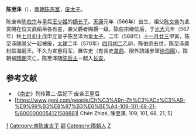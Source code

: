 '''陈至泽'''（{{bd|566年|5月13日|？|catIdx=C}}），[[南朝陈|南朝陈]][[宗室|宗室]]，[[废太子|废太子]]。

陈废帝[[陈伯宗|陈伯宗]]与皇后[[王少姬|王少姬]]的[[嫡长子|嫡长子]]。[[天康_(南朝陈)|天康]]元年（566年）出生，祖父[[陈文帝|陈文帝]]为此赏赐在位文武绢帛各有差，袭父爵者赐爵一级。陈伯宗继位后，于[[光大|光大]]元年（567年）秋[[七月初十|七月初十]]戊申立皇子陈至泽为[[皇太子|皇太子]]。二年（568年）[[十一月廿三|十一月廿三]]甲寅，陈至泽随其父一起被废，[[太建|太建]]二年（570年）[[四月初二|四月初二]]乙卯，陈伯宗去世，陈至泽袭封临海嗣王。不久为宣惠将军，置佐史（有長史[[韋鼎|韋鼎]]、限外諮議參軍[[徐伯陽|徐伯陽]]）。陈朝被[[隋朝|隋朝]]灭亡，陈至泽随[[陈后主|陈后主]]一起入[[长安|长安]]。

{{Ahnentafel top}}<center>
{{ahnentafel-compact5
|boxstyle_1=background-color: #ffff00;
|boxstyle_2=background-color: #ffff40;
|boxstyle_3=background-color: #ffff80;
|boxstyle_4=background-color: #ffffC0;
|boxstyle_5=background-color: #ffffff;
|1='''临海嗣王'''[[陈至泽|陈至泽]]
|2='''父：'''臨海郡王[[陳伯宗|陳伯宗]]
|3='''母：'''临海王妃[[王少姬|王少姬]]
|4='''祖父：'''世祖文皇帝[[陈蒨|陈蒨]]
|5='''祖母：'''安德皇后[[沈妙容|沈妙容]]
|6='''外祖父：'''金紫光禄大夫[[王固|王固]]
|7=
|8='''曾祖父：'''（追尊）始兴昭烈王[[陈道谭|陈道谭]]
|9=
|10='''外曾祖父：'''（追諡）建城恭侯沈法深
|11='''外曾祖母：'''（追諡）绥安县定君高氏
|12='''外曾祖父：'''司徒左長史[[王琳_(琅邪)|王琳]]
|13='''外曾祖母：'''義興昭長公主[[蕭令嫕|蕭令嫕]]
|14=
|15=
|16='''高祖父：'''（追尊）太祖景皇帝[[陳文贊|陳文贊]]
|17='''高祖母：'''（追尊）景文皇后[[安皇后_(陳文贊)|董氏]]
|18=
|19=
|20=
|21=
|22=
|23=
|24='''外高祖父：'''左光禄大夫[[王份|王份]]
|25=
|26='''外高祖父：'''梁太祖文皇帝[[蕭順之|蕭順之]]
|27='''外高祖母：'''梁文獻皇后[[張尚柔|張尚柔]]
|28=
|29=
|30=
|31=
}}</center>
{{ahnentafel bottom}}

==参考文献==
*《[[南史|南史]]》列传第二·后妃下·废帝王皇后
* [https://www.geni.com/people/Ch%C3%A9n-Zh%C3%ACz%C3%A9-%E9%99%B3%E8%87%B3%E6%BE%A4-109-101-68-21-5/6000000054121589881| Chén Zhìzé, 陳至澤, 109, 101, 68, 21, 5]{{Dead link|date=2018年6月 |bot=InternetArchiveBot |fix-attempted=no }}

{{DEFAULTSORT:C}}
[[Category:陈废帝皇子|1]]
[[Category:南陈废太子|Category:南陈废太子]]
[[Category:南陈宗室郡王|嗣]]
[[Category:隋朝人|Category:隋朝人]]
[[Category:陈姓|Z]]